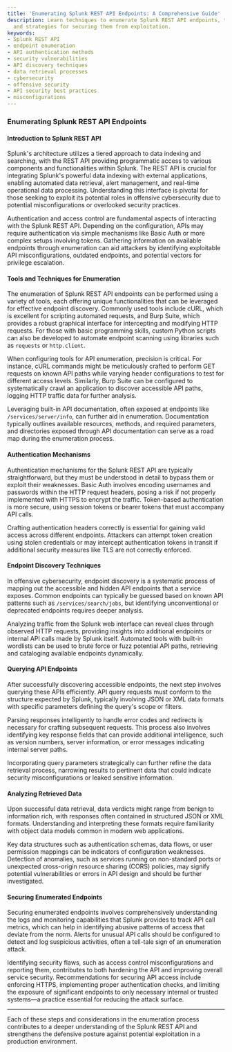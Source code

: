 ```yaml
---
title: 'Enumerating Splunk REST API Endpoints: A Comprehensive Guide'
description: Learn techniques to enumerate Splunk REST API endpoints, tools for discovery,
  and strategies for securing them from exploitation.
keywords:
- Splunk REST API
- endpoint enumeration
- API authentication methods
- security vulnerabilities
- API discovery techniques
- data retrieval processes
- cybersecurity
- offensive security
- API security best practices
- misconfigurations
---
```


### Enumerating Splunk REST API Endpoints

#### Introduction to Splunk REST API

Splunk's architecture utilizes a tiered approach to data indexing and searching, with the REST API providing programmatic access to various components and functionalities within Splunk. The REST API is crucial for integrating Splunk's powerful data indexing with external applications, enabling automated data retrieval, alert management, and real-time operational data processing. Understanding this interface is pivotal for those seeking to exploit its potential roles in offensive cybersecurity due to potential misconfigurations or overlooked security practices.

Authentication and access control are fundamental aspects of interacting with the Splunk REST API. Depending on the configuration, APIs may require authentication via simple mechanisms like Basic Auth or more complex setups involving tokens. Gathering information on available endpoints through enumeration can aid attackers by identifying exploitable API misconfigurations, outdated endpoints, and potential vectors for privilege escalation.

#### Tools and Techniques for Enumeration

The enumeration of Splunk REST API endpoints can be performed using a variety of tools, each offering unique functionalities that can be leveraged for effective endpoint discovery. Commonly used tools include cURL, which is excellent for scripting automated requests, and Burp Suite, which provides a robust graphical interface for intercepting and modifying HTTP requests. For those with basic programming skills, custom Python scripts can also be developed to automate endpoint scanning using libraries such as `requests` or `http.client`.

When configuring tools for API enumeration, precision is critical. For instance, cURL commands might be meticulously crafted to perform GET requests on known API paths while varying header configurations to test for different access levels. Similarly, Burp Suite can be configured to systematically crawl an application to discover accessible API paths, logging HTTP traffic data for further analysis.

Leveraging built-in API documentation, often exposed at endpoints like `/services/server/info`, can further aid in enumeration. Documentation typically outlines available resources, methods, and required parameters, and directories exposed through API documentation can serve as a road map during the enumeration process.

#### Authentication Mechanisms

Authentication mechanisms for the Splunk REST API are typically straightforward, but they must be understood in detail to bypass them or exploit their weaknesses. Basic Auth involves encoding usernames and passwords within the HTTP request headers, posing a risk if not properly implemented with HTTPS to encrypt the traffic. Token-based authentication is more secure, using session tokens or bearer tokens that must accompany API calls.

Crafting authentication headers correctly is essential for gaining valid access across different endpoints. Attackers can attempt token creation using stolen credentials or may intercept authentication tokens in transit if additional security measures like TLS are not correctly enforced.

#### Endpoint Discovery Techniques

In offensive cybersecurity, endpoint discovery is a systematic process of mapping out the accessible and hidden API endpoints that a service exposes. Common endpoints can typically be guessed based on known API patterns such as `/services/search/jobs`, but identifying unconventional or deprecated endpoints requires deeper analysis.

Analyzing traffic from the Splunk web interface can reveal clues through observed HTTP requests, providing insights into additional endpoints or internal API calls made by Splunk itself. Automated tools with built-in wordlists can be used to brute force or fuzz potential API paths, retrieving and cataloging available endpoints dynamically.

#### Querying API Endpoints

After successfully discovering accessible endpoints, the next step involves querying these APIs efficiently. API query requests must conform to the structure expected by Splunk, typically involving JSON or XML data formats with specific parameters defining the query's scope or filters.

Parsing responses intelligently to handle error codes and redirects is necessary for crafting subsequent requests. This process also involves identifying key response fields that can provide additional intelligence, such as version numbers, server information, or error messages indicating internal server paths.

Incorporating query parameters strategically can further refine the data retrieval process, narrowing results to pertinent data that could indicate security misconfigurations or leaked sensitive information.

#### Analyzing Retrieved Data

Upon successful data retrieval, data verdicts might range from benign to information rich, with responses often contained in structured JSON or XML formats. Understanding and interpreting these formats require familiarity with object data models common in modern web applications.

Key data structures such as authentication schemas, data flows, or user permission mappings can be indicators of configuration weaknesses. Detection of anomalies, such as services running on non-standard ports or unexpected cross-origin resource sharing (CORS) policies, may signify potential vulnerabilities or errors in API design and should be further investigated.

#### Securing Enumerated Endpoints

Securing enumerated endpoints involves comprehensively understanding the logs and monitoring capabilities that Splunk provides to track API call metrics, which can help in identifying abusive patterns of access that deviate from the norm. Alerts for unusual API calls should be configured to detect and log suspicious activities, often a tell-tale sign of an enumeration attack.

Identifying security flaws, such as access control misconfigurations and reporting them, contributes to both hardening the API and improving overall service security. Recommendations for securing API access include enforcing HTTPS, implementing proper authentication checks, and limiting the exposure of significant endpoints to only necessary internal or trusted systems—a practice essential for reducing the attack surface.

---

Each of these steps and considerations in the enumeration process contributes to a deeper understanding of the Splunk REST API and strengthens the defensive posture against potential exploitation in a production environment.